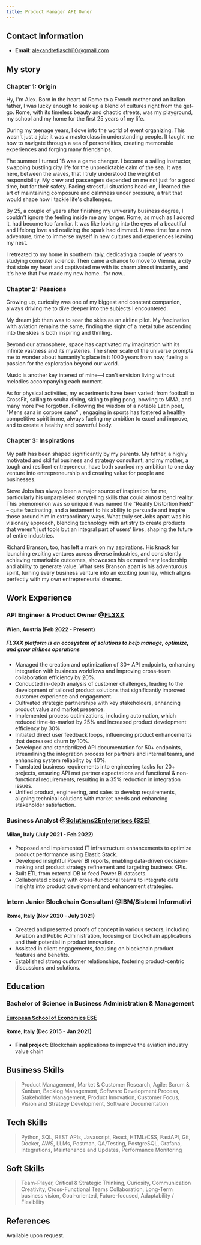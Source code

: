 ```yaml
---
title: Product Manager API Owner
---
```


## Contact Information

* **Email**: [alexandrefiaschi10@gmail.com](mailto\:alexandrefiaschi10@gmail.com)

## My story

### Chapter 1: Origin

Hy, I'm Alex. Born in the heart of Rome to a French mother and an Italian father, I was lucky enough to soak up a blend of cultures right from the get-go. Rome, with its timeless beauty and chaotic streets, was my playground, my school and my home for the first 25 years of my life.

<CaptionedImage imgUrl="/pexels-chait-goli-1797161 (2).jpg" caption="" alt="Colosseum" />

During my teenage years, I dove into the world of event organizing. This wasn't just a job; it was a masterclass in understanding people. It taught me how to navigate through a sea of personalities, creating memorable experiences and forging many friendships.

The summer I turned 18 was a game changer. I became a sailing instructor, swapping bustling city life for the unpredictable calm of the sea. It was here, between the waves, that I truly understood the weight of responsibility. My crew and passengers depended on me not just for a good time, but for their safety. Facing stressful situations head-on, I learned the art of maintaining composure and calmness under pressure, a trait that would shape how i tackle life's challenges.

By 25, a couple of years after finishing my university business degree, I couldn't ignore the feeling inside me any longer. Rome, as much as I adored it, had become too familiar. It was like looking into the eyes of a beautiful and lifelong love and realizing the spark had dimmed. It was time for a new adventure, time to immerse myself in new cultures and experiences leaving my nest.

I retreated to my home in southern Italy, dedicating a couple of years to studying computer science. Then came a chance to move to Vienna, a city that stole my heart and captivated me with its charm almost instantly, and it's here that I've made my new home.. for now\..

### Chapter 2: Passions

Growing up, curiosity was one of my biggest and constant companion, always driving me to dive deeper into the subjects I encountered.

My dream job then was to soar the skies as an airline pilot. My fascination with aviation remains the same, finding the sight of a metal tube ascending into the skies is both inspiring and thrilling.

<CaptionedImage imgUrl="/pexels-pixabay-358319 (1).jpg" />

Beyond our atmosphere, space has captivated my imagination with its infinite vastness and its mysteries. The sheer scale of the universe prompts me to wonder about humanity's place in it 1000 years from now, fueling a passion for the exploration beyond our world.

Music is another key interest of mine—I can't envision living without melodies accompanying each moment.

As for physical activities, my experiments have been varied: from football to CrossFit, sailing to scuba diving, skiing to ping pong, bowling to MMA, and many more I've forgotten. Following the wisdom of a notable Latin poet, "Mens sana in corpore sano" , engaging in sports has fostered a healthy competitive spirit in me, always fueling my ambition to excel and improve, and to create a healthy and powerful body.

<CaptionedImage imgUrl="/pexels-victor-freitas-949126 (1).jpg" />

### Chapter 3: Inspirations

My path has been shaped significantly by my parents. My father, a highly motivated and skillful business and strategy consultant, and my mother, a tough and resilient entrepreneur, have both sparked my ambition to one day venture into entrepreneurship and creating value for people and businesses.

Steve Jobs has always been a major source of inspiration for me, particularly his unparalleled storytelling skills that could almost bend reality. This phenomenon was so unique it was named the "Reality Distortion Field" – quite fascinating, and a testament to his ability to persuade and inspire those around him in extraordinary ways. What truly set Jobs apart was his visionary approach, blending technology with artistry to create products that weren't just tools but an integral part of users' lives, shaping the future of entire industries.

<CaptionedImage imgUrl="/konsepta-studio-DSW79QZtjGM-unsplash (1).jpg" />

Richard Branson, too, has left a mark on my aspirations. His knack for launching exciting ventures across diverse industries, and consistently achieving remarkable outcomes, showcases his extraordinary leadership and ability to generate value. What sets Branson apart is his adventurous spirit, turning every business venture into an exciting journey, which aligns perfectly with my own entrepreneurial dreams.

## Work Experience

### API Engineer & Product Owner @[FL3XX](https://www.fl3xx.com/)

#### Wien, Austria (Feb 2022 - Present)

##### FL3XX platform is an ecosystem of solutions to help manage, optimize, and grow airlines operations

* Managed the creation and optimization of 30+ API endpoints, enhancing integration with business workflows and improving cross-team collaboration efficiency by 20%.
* Conducted in-depth analysis of customer challenges, leading to the development of tailored product solutions that significantly improved customer experience and engagement.
* Cultivated strategic partnerships with key stakeholders, enhancing product value and market presence.
* Implemented process optimizations, including automation, which reduced time-to-market by 25% and increased product development efficiency by 30%.
* Initiated direct user feedback loops, influencing product enhancements that decreased churn by 10%.
* Developed and standardized API documentation for 50+ endpoints, streamlining the integration process for partners and internal teams, and enhancing system reliability by 40%.
* Translated business requirements into engineering tasks for 20+ projects, ensuring API met partner expectations and functional & non-functional requirements, resulting in a 35% reduction in integration issues.
* Unified product, engineering, and sales to develop requirements, aligning technical solutions with market needs and enhancing stakeholder satisfaction.

### Business Analyst @[Solutions2Enterprises (S2E)](https://solutions2enterprises.com/en/)

#### Milan, Italy (July 2021 - Feb 2022)

* Proposed and implemented IT infrastructure enhancements to optimize product performance using Elastic Stack.
* Developed insightful Power BI reports, enabling data-driven decision-making and product strategy refinement and targeting business KPIs.																			&#x9;
* Built ETL from external DB to feed Power BI datasets.													&#x9;
* Collaborated closely with cross-functional teams to integrate data insights into product development and enhancement strategies.

### Intern Junior Blockchain Consultant @IBM/Sistemi Informativi

#### Rome, Italy (Nov 2020 - July 2021)

* Created and presented proofs of concept in various sectors, including Aviation and Public Administration, focusing on blockchain applications and their potential in product innovation.
* Assisted in client engagements, focusing on blockchain product features and benefits.
* Established strong customer relationships, fostering product-centric discussions and solutions.

## Education

### Bachelor of Science in Business Administration & Management

#### [European School of Economics ESE](https://www.ese.ac.uk/locations/ese-rome)

#### Rome, Italy (Dec 2015 - Jan 2021)

* **Final project:** Blockchain applications to improve the aviation industry value chain												&#x9;

## Business Skills

> Product Management, Market & Customer Research, Agile: Scrum & Kanban, Backlog Management, Software Development Process, Stakeholder Management, Product Innovation, Customer Focus, Vision and Strategy Development, Software Documentation													&#x9;

## Tech Skills

> Python, SQL, REST APIs, Javascript, React, HTML/CSS, FastAPI, Git, Docker, AWS, LLMs, Postman, QA/Testing, PostgreSQL, Grafana, Integrations, Maintenance and Updates, Performance Monitoring												&#x9;

## Soft Skills

> Team-Player, 	Critical & Strategic Thinking, Curiosity, Communication Creativity, Cross-Functional Teams Collaboration, Long-Term business vision, Goal-oriented, Future-focused, Adaptability / Flexibility

## References

Available upon request.
